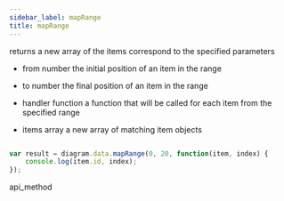 ```yaml
---
sidebar_label: mapRange
title: mapRange
---
```



          


<Short>

returns a new array of the items correspond to the specified parameters


</Short>



- from			number		the initial position of an item in the range
- to            number      the final position of an item in the range
- handler       function    a function that will be called for each item from the specified range


- items         array       a new array of matching item objects     

~~~js

var result = diagram.data.mapRange(0, 20, function(item, index) {
    console.log(item.id, index);
});

~~~
 api_method

<Descr>


</Descr>

